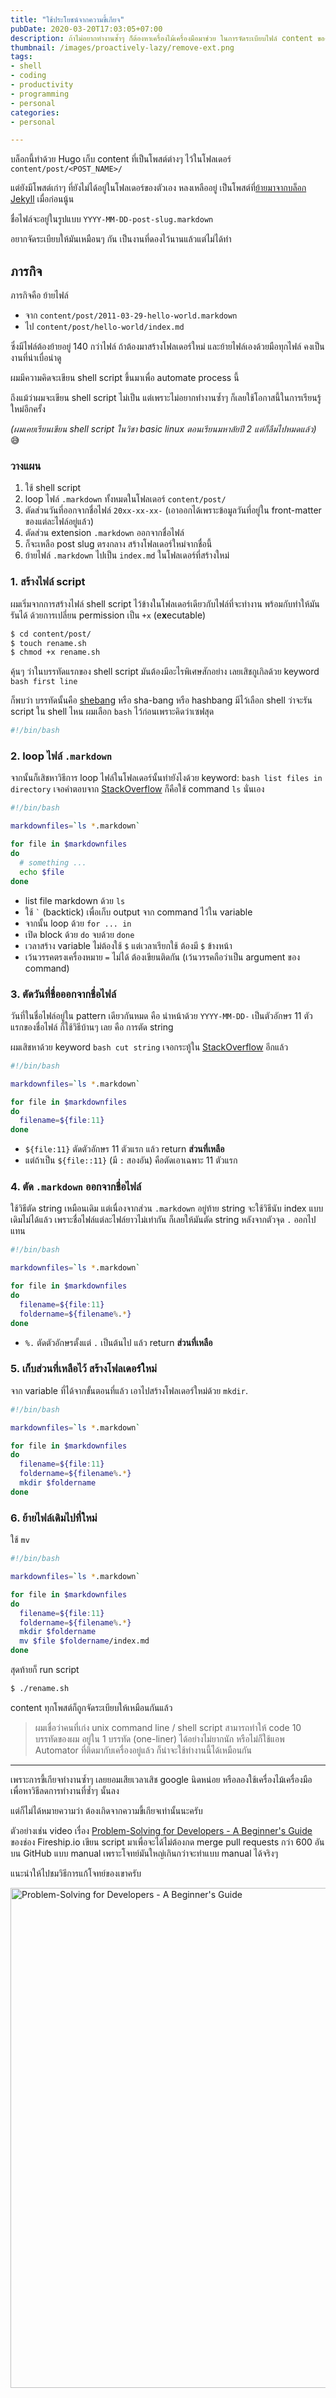 ```yaml
---
title: "ใช้ประโยชน์จากความขี้เกียจ"
pubDate: 2020-03-20T17:03:05+07:00
description: ถ้าไม่อยากทำงานซ้ำๆ ก็ต้องหาเครื่องไม้เครื่องมือมาช่วย ในการจัดระเบียบไฟล์ content ของบล็อก
thumbnail: /images/proactively-lazy/remove-ext.png
tags:
- shell
- coding
- productivity
- programming
- personal
categories:
- personal

---
```


บล็อกนี้ทำด้วย Hugo เก็บ content ที่เป็นโพสต์ต่างๆ ไว้ในโฟลเดอร์ `content/post/<POST_NAME>/`

แต่ยังมีโพสต์เก่าๆ ที่ยังไม่ได้อยู่ในโฟลเดอร์ของตัวเอง หลงเหลืออยู่
เป็นโพสต์ที่[ย้ายมาจากบล็อก Jekyll](https://armno.in.th/2018/03/24/jekyll-to-hugo/) เมื่อก่อนนู้น

ชื่อไฟล์จะอยู่ในรูปแบบ `YYYY-MM-DD-post-slug.markdown`

อยากจัดระเบียบให้มันเหมือนๆ กัน เป็นงานที่ดองไว้นานแล้วแต่ไม่ได้ทำ

<Picture src="/images/proactively-lazy/original-structure.png" alt="original structure" width="780" />

## ภารกิจ

ภารกิจคือ ย้ายไฟล์

- จาก `content/post/2011-03-29-hello-world.markdown`
- ไป `content/post/hello-world/index.md`

ซึ่งมีไฟล์ต้องย้ายอยู่ 140 กว่าไฟล์ ถ้าต้องมาสร้างโฟลเดอร์ใหม่ และย้ายไฟล์เองด้วยมือทุกไฟล์
คงเป็นงานที่น่าเบื่อน่าดู

ผมมีความคิดจะเขียน shell script ขึ้นมาเพื่อ automate process นี้

ถึงแม้ว่าผมจะเขียน shell script ไม่เป็น แต่เพราะไม่อยากทำงานซ้ำๆ
ก็เลยใช้โอกาสนี้ในการเรียนรู้ใหม่อีกครั้ง

_(ผมเคยเรียนเขียน shell script ในวิชา basic linux ตอนเรียนมหาลัยปี 2
แต่ก็ลืมไปหมดแล้ว)_ 😅

### วางแผน

1. ใช้ shell script
2. loop ไฟล์ `.markdown` ทั้งหมดในโฟลเดอร์ `content/post/`
3. ตัดส่วนวันที่ออกจากชื่อไฟล์ `20xx-xx-xx-` (เอาออกได้เพราะข้อมูลวันที่อยู่ใน front-matter ของแต่ละไฟล์อยู่แล้ว)
4. ตัดส่วน extension `.markdown` ออกจากชื่อไฟล์
5. ก็จะเหลือ post slug ตรงกลาง สร้างโฟลเดอร์ใหม่จากชื่อนี้
6. ย้ายไฟล์ `.markdown` ไปเป็น `index.md` ในโฟลเดอร์ที่สร้างใหม่

<Picture src="/images/proactively-lazy/pattern.png" alt="pattern" width="532" />

### 1. สร้างไฟล์ script

ผมเริ่มจากการสร้างไฟล์ shell script ไว้ข้างในโฟลเดอร์เดียวกับไฟล์ที่จะทำงาน
พร้อมกับทำให้มันรันได้ ด้วยการเปลี่ยน permission เป็น `+x` (e**x**ecutable)

```sh
$ cd content/post/
$ touch rename.sh
$ chmod +x rename.sh
```

คุ้นๆ ว่าในบรรทัดแรกของ shell script มันต้องมีอะไรพิเศษสักอย่าง
เลยเสิชกูเกิลด้วย keyword `bash first line`

ก็พบว่า บรรทัดนั้นคือ [shebang](https://en.wikipedia.org/wiki/Shebang_(Unix)) หรือ sha-bang หรือ hashbang
มีไว้เลือก shell ว่าจะรัน script ใน shell ไหน
ผมเลือก `bash` ไว้ก่อนเพราะคิดว่าเซฟสุด

```sh
#!/bin/bash
```

### 2. loop ไฟล์ `.markdown`

จากนั้นก็เสิชหาวิธีการ loop ไฟล์ในโฟลเดอร์นั้นทำยังไงด้วย keyword: `bash list files in directory`
เจอคำตอบจาก [StackOverflow](https://stackoverflow.com/a/43661580)
ก็คือใช้ command `ls` นั่นเอง

```sh
#!/bin/bash

markdownfiles=`ls *.markdown`

for file in $markdownfiles
do
  # something ...
  echo $file
done
```

- list file markdown ด้วย `ls`
- ใช้ <code>`</code> (backtick) เพื่อเก็บ output จาก command ไว้ใน variable
- จากนั้น loop ด้วย `for ... in`
- เปิด block ด้วย `do` จบด้วย `done`
- เวลาสร้าง variable ไม่ต้องใช้ `$` แต่เวลาเรียกใช้ ต้องมี `$` ข้างหน้า
- เว้นวรรคตรงเครื่องหมาย `=` ไม่ได้ ต้องเขียนติดกัน (เว้นวรรคถือว่าเป็น argument ของ command)

<Picture src="/images/proactively-lazy/for.png" alt="bash for loop" width="800" />

### 3. ตัดวันที่ชื่อออกจากชื่อไฟล์

วันที่ในชื่อไฟล์อยู่ใน pattern เดียวกันหมด คือ นำหน้าด้วย `YYYY-MM-DD-`
เป็นตัวอักษร 11 ตัวแรกของชื่อไฟล์ ก็ใช้วิธีบ้านๆ เลย คือ การตัด string

ผมเสิชหาด้วย keyword `bash cut string` เจอกระทู้ใน [StackOverflow](https://stackoverflow.com/a/19482947) อีกแล้ว

```sh
#!/bin/bash

markdownfiles=`ls *.markdown`

for file in $markdownfiles
do
  filename=${file:11}
done
```

- `${file:11}` ตัดตัวอักษร 11 ตัวแรก แล้ว return **ส่วนที่เหลือ**
- แต่ถ้าเป็น `${file::11}` (มี `:` สองอัน) คือตัดเอาเฉพาะ 11 ตัวแรก

<Picture src="/images/proactively-lazy/cut-date.png" alt="remove dates from file name" width="800" />

### 4. ตัด `.markdown` ออกจากชื่อไฟล์

ใช้วิธีตัด string เหมือนเดิม แต่เนื่องจากส่วน `.markdown` อยู่ท้าย string
จะใช้วิธีนับ index แบบเดิมไม่ได้แล้ว เพราะชื่อไฟล์แต่ละไฟล์ยาวไม่เท่ากัน
ก็เลยให้มันตัด string หลังจากตัวจุด `.` ออกไปแทน

```sh
#!/bin/bash

markdownfiles=`ls *.markdown`

for file in $markdownfiles
do
  filename=${file:11}
  foldername=${filename%.*}
done
```

- `%.` ตัดตัวอักษรตั้งแต่ `.` เป็นต้นไป แล้ว return **ส่วนที่เหลือ**

<Picture src="/images/proactively-lazy/remove-ext.png" alt="remove .markdown extension" width="800" />


### 5. เก็บส่วนที่เหลือไว้ สร้างโฟลเดอร์ใหม่

จาก variable ที่ได้จากขั้นตอนที่แล้ว เอาไปสร้างโฟลเดอร์ใหม่ด้วย `mkdir`.

```sh
#!/bin/bash

markdownfiles=`ls *.markdown`

for file in $markdownfiles
do
  filename=${file:11}
  foldername=${filename%.*}
  mkdir $foldername
done
```

### 6. ย้ายไฟล์เดิมไปที่ใหม่

ใช้ `mv`

```sh
#!/bin/bash

markdownfiles=`ls *.markdown`

for file in $markdownfiles
do
  filename=${file:11}
  foldername=${filename%.*}
  mkdir $foldername
  mv $file $foldername/index.md
done
```

สุดท้ายก็ run script

```sh
$ ./rename.sh
```

content ทุกโพสต์ก็ถูกจัดระเบียบให้เหมือนกันแล้ว

<Picture src="/images/proactively-lazy/formatted.png" alt="formatted structure" width="427" />

> ผมเชื่อว่าคนที่เก่ง unix command line / shell script
สามารถทำให้ code 10 บรรทัดของผม อยู่ใน 1 บรรทัด (one-liner) ได้อย่างไม่ยากนัก
หรือไม่ก็ใช้แอพ Automator ที่ติดมากับเครื่องอยู่แล้ว ก็น่าจะใช้ทำงานนี้ได้เหมือนกัน

----


เพราะการขี้เกียจทำงานซ้ำๆ เลยยอมเสียเวลาเสิช google นิดหน่อย
หรือลองใช้เครื่องไม้เครื่องมือ เพื่อหาวิธีลดการทำงานที่ซ้ำๆ นั้นลง

แต่ก็ไม่ได้หมายความว่า ต้องเกิดจากความขี้เกียจเท่านั้นนะครับ

ตัวอย่างเช่น video เรื่อง [Problem-Solving for Developers - A Beginner's Guide](https://www.youtube.com/watch?v=UFc-RPbq8kg) ของช่อง Fireship.io
เขียน script มาเพื่อจะได้ไม่ต้องกด merge pull requests กว่า 600 อันบน GitHub แบบ manual
เพราะโจทย์มันใหญ่เกินกว่าจะทำแบบ manual ได้จริงๆ

แนะนำให้ไปชมวิธีการแก้โจทย์ของเขาครับ

<a href="https://www.youtube.com/watch?v=UFc-RPbq8kg" target="_blank" rel="noopener noreferrer">
  <img class="no-medium-zoom" src="/images/proactively-lazy/yt-video.png" alt="Problem-Solving for Developers - A Beginner's Guide" width="800" />
</a>
